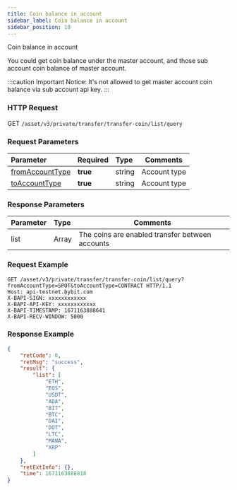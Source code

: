```yaml
---
title: Coin balance in account
sidebar_label: Coin balance in account
sidebar_position: 10
---
```

Coin balance in account

You could get coin balance under the master account, and those sub account coin balance of master account.

:::caution Important
Notice: It's not allowed to get master account coin balance via sub account api key.
:::

### HTTP Request
GET `/asset/v3/private/transfer/transfer-coin/list/query`

### Request Parameters
| Parameter | Required | Type | Comments|
|:----- |:-------|:-----|------ |
|[fromAccountType](../enum#accounttype)|<b>true</b> |string |Account type |
|[toAccountType](../enum#accounttype) |<b>true</b> |string |Account type |

### Response Parameters
| Parameter | Type | Comments|
|:----- |:-----|----- |
|list |Array |The coins are enabled transfer between accounts|

### Request Example

<Tabs>
<TabItem value="console" label="Console">

```http
GET /asset/v3/private/transfer/transfer-coin/list/query?fromAccountType=SPOT&toAccountType=CONTRACT HTTP/1.1
Host: api-testnet.bybit.com
X-BAPI-SIGN: xxxxxxxxxxxx
X-BAPI-API-KEY: xxxxxxxxxxxx
X-BAPI-TIMESTAMP: 1671163888641
X-BAPI-RECV-WINDOW: 5000
```

</TabItem>
</Tabs>

### Response Example

<Tabs>
<TabItem value="js linear" label="assets">

```json
{
    "retCode": 0,
    "retMsg": "success",
    "result": {
        "list": [
            "ETH",
            "EOS",
            "USDT",
            "ADA",
            "BIT",
            "BTC",
            "DAI",
            "DOT",
            "LTC",
            "MANA",
            "XRP"
        ]
    },
    "retExtInfo": {},
    "time": 1671163888818
}
```
</TabItem>
</Tabs>